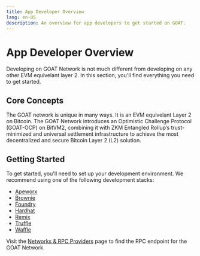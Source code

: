 ```yaml
---
title: App Developer Overview
lang: en-US
description: An overview for app developers to get started on GOAT.
---
```


# App Developer Overview
Developing on GOAT Network is not much different from developing on any other EVM equivelant layer 2. In this section, you'll find everything you need to get started. 


## Core Concepts
The GOAT network is unique in many ways. It is an EVM equivelant Layer 2 on Bitcoin. The GOAT Network introduces an Optimistic Challenge Protocol (GOAT-OCP) on BitVM2, combining it with ZKM Entangled Rollup’s trust-minimized and universal settlement infrastructure to achieve the most decentralized and secure Bitcoin Layer 2 (L2) solution.
<Cards>
  <Card title="Core Concepts" href="/network/concepts/bitcoin" />

  <Card title="Decentralized Sequencers" href="/network/concepts/decseq" />

  <Card title="Security" href="/network/security/model"  />
</Cards>


## Getting Started
To get started, you'll need to set up your development environment. We recommend using one of the following development stacks:
*   [Apeworx](https://www.apeworx.io/)
*   [Brownie](https://eth-brownie.readthedocs.io/en/stable/install.html)
*   [Foundry](https://getfoundry.sh/)
*   [Hardhat](https://hardhat.org/)
*   [Remix](https://remix.ethereum.org)
*   [Truffle](https://trufflesuite.com/)
*   [Waffle](https://getwaffle.io/)

Visit the [Networks & RPC Providers](/network/networks-rpc) page to find the RPC endpoint for the GOAT Network.